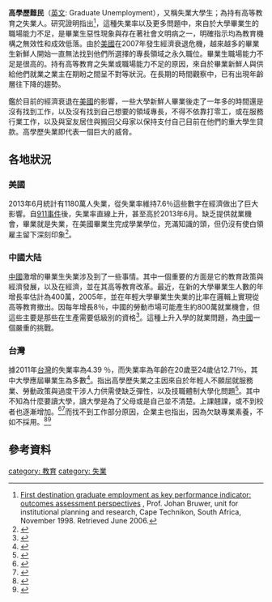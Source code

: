 {{專家}}
{{Expand|time=2014-04-26T06:33:59+00:00}}
'''高學歷難民'''（[[英文|英文]]: Graduate Unemployment），又稱失業大學生；為持有高等教育之失業人。研究證明指出<ref>[http://www.aair.org.au/jir/1998papers/bruwer.pdf First destination graduate employment as key performance indicator: outcomes assessment perspectives] {{webarchive|url=https://web.archive.org/web/20060821140056/http://www.aair.org.au/jir/1998papers/bruwer.pdf |date=2006-08-21 }}, Prof. Johan Bruwer, unit for institutional planning and research, Cape Technikon, South Africa, November 1998. Retrieved June 2006.</ref>，這種失業率以及更多問題中，來自於大學畢業生的職場能力不足，是畢業生惡性現象與存在著社會文明病之一，明確指示均為教育機構之無效性和成效低落。由於[[美國|美國]]在2007年發生經濟衰退危機，越來越多的畢業生新鮮人開始一直無法找到他們所選擇的專長領域之永久職位。畢業生職場能力不足是很高的。持有高等教育之失業或職場能力不足的原因，來自於畢業新鮮人與供給他們就業之業主在期盼之間呈不對等狀況。在長期的時間觀察中，已有出現年齡層往下降的趨勢。

鑑於目前的經濟衰退在[[美國|美國]]的影響，一些大學新鮮人畢業後走了一年多的時間還是沒有找到工作，以及沒有找到自己想要的領域專長，不得不依靠打零工，或在服務行業工作，以及與室友居住與搬回父母家以保持支付自己目前在他們的重大學生貸款。高學歷失業即代表一個巨大的威脅。


== 各地狀況 ==
===美國===
2013年6月統計有1180萬人失業，從失業率維持7.6％這些數字在經濟做出了巨大影響。自[[911事件|911事件]]後，失業率直線上升，甚至高於2013年6月。缺乏提供就業機會，畢業就是失業，在美國畢業生完成學業學位，充滿知識的頭，但仍沒有使白領雇主留下深刻印象<ref>{{cite web|last=Lawrence|first=John|title=Today is college graduates: In debt and unable to find a job|url=http://obrag.org/?p=74116|accessdate=28 July 2013|archive-date=2016-03-08|archive-url=https://web.archive.org/web/20160308153548/http://obrag.org/?p=74116|dead-url=no}}</ref>。

===中國大陆===
[[中國|中國]]{{When|最近}}激增的畢業生失業涉及到了一些事情。其中一個重要的方面是它的教育政策與經濟發展，以及在經濟，並在其高等教育改革。最近，在新的大學畢業生人數的年增長率估計為400萬，2005年，並在年輕大學畢業生失業的比率在邏輯上實現從高等教育撤出。因每年增長8％，中國的勞動市場可能產生約800萬就業機會，但這些主要是那些在生產需要低級別的資格<ref>{{Cite web |url=http://www.stats.gov.cn/english/ |title=Chinese National Bureau of Statistics |accessdate=2014-04-26 |archive-date=2014-09-15 |archive-url=https://web.archive.org/web/20140915155232/http://www.stats.gov.cn/english/ |dead-url=no }}</ref>。這種上升入學的就業問題，為[[中國|中國]]一個嚴重的挑戰。

===台灣===
據2011年[[台灣|台灣]]的失業率為4.39 ％，而失業率為年齡在20歲至24歲佔12.71％，其中大學應屆畢業生為多數<ref>{{cite web|last=|first=Gary Chen|title=Graduate talent faces challenge of joblessness|url=http://www.taipeitimes.com/News/editorials/archives/2012/06/30/2003536589|accessdate=30 Jun 2012|archive-date=2020-08-11|archive-url=https://web.archive.org/web/20200811045617/http://www.taipeitimes.com/News/editorials/archives/2012/06/30/2003536589|dead-url=no}}</ref>。指出高學歷失業之主因來自於年輕人不願屈就服務業、勞動政策與過度干涉人力供需使缺乏彈性，以及技職體制大學化問題<ref>{{cite web|last=|first=詹火生|title=高學歷高失業(the educated unemployee)問題之政策分析|url=http://www.npf.org.tw/post/3/11513|accessdate=23 October 2012|archive-date=2015-04-15|archive-url=https://web.archive.org/web/20150415085414/http://npf.org.tw/post/3/11513|dead-url=no}}</ref>。其中不知為什麼要讀大學，讀大學是為了父母或是自己並不清楚。上課翹課，或不到校者也逐漸增加。<ref>{{Cite web |url=https://www.youtube.com/watch?v=FLJTFmUPTiM |title=【覺醒年代】20141213 - 翹課Noway out |access-date=2015-01-25 |archive-date=2016-04-02 |archive-url=https://web.archive.org/web/20160402173145/https://www.youtube.com/watch?v=FLJTFmUPTiM |dead-url=no }}</ref><ref>{{Cite web |url=https://www.youtube.com/watch?v=ZzLndn5qbsI |title=搶選課! 教室鬧空城 師傻眼:走錯教室? |access-date=2015-01-25 |archive-date=2016-03-29 |archive-url=https://web.archive.org/web/20160329000932/https://www.youtube.com/watch?v=ZzLndn5qbsI |dead-url=no }}</ref>而找不到工作部分原因，企業主也指出，因為欠缺專業素養，不如不採用。<ref>{{Cite web |url=https://www.youtube.com/watch?v=0kvPODXmE30 |title=中天新聞》直擊！吃喝玩樂睡大覺 大學教室亂象 |access-date=2015-01-25 |archive-date=2016-03-29 |archive-url=https://web.archive.org/web/20160329012232/https://www.youtube.com/watch?v=0kvPODXmE30 |dead-url=no }}</ref><ref>{{Cite web |url=https://www.youtube.com/watch?v=_dXwXv3t1_A |title=給50K 大立光找不到作業員 |access-date=2015-01-25 |archive-date=2016-04-02 |archive-url=https://web.archive.org/web/20160402110852/https://www.youtube.com/watch?v=_dXwXv3t1_A |dead-url=no }}</ref>

== 參考資料 ==
{{Reflist}}

[[category:_教育|category: 教育]]
[[category:_失業|category: 失業]]